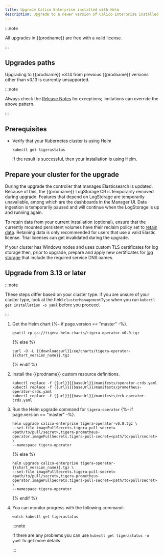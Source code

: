```yaml
---
title: Upgrade Calico Enterprise installed with Helm
description: Upgrade to a newer version of Calico Enterprise installed with Helm.
---
```


:::note

All upgrades in {{prodname}} are free with a valid license.

:::

## Upgrades paths

Upgrading to {{prodname}} v3.14 from previous {{prodname}} versions other than v3.13 is currently unsupported.

:::note

Always check the [Release Notes](../../../../release-notes/index.mdx) for exceptions; limitations can override the above pattern.

:::

## Prerequisites

- Verify that your Kubernetes cluster is using Helm

  ```bash-plain-text
  kubectl get tigerastatus
  ```

  If the result is successful, then your installation is using Helm.

## Prepare your cluster for the upgrade

During the upgrade the controller that manages Elasticsearch is updated. Because of this, the {{prodname}} LogStorage
CR is temporarily removed during upgrade. Features that depend on LogStorage are temporarily unavailable, among which
are the dashboards in the Manager UI. Data ingestion is temporarily paused and will continue when the LogStorage is
up and running again.

To retain data from your current installation (optional), ensure that the currently mounted persistent volumes
have their reclaim policy set to [retain data](https://kubernetes.io/docs/tasks/administer-cluster/change-pv-reclaim-policy/).
Retaining data is only recommended for users that use a valid Elastic license. Trial licenses can get invalidated during
the upgrade.

If your cluster has Windows nodes and uses custom TLS certificates for log storage then, prior to upgrade, prepare and apply new certificates for [log storage](../../../../maintenance/comms/log-storage-tls.mdx) that include the required service DNS names.

## Upgrade from 3.13 or later

:::note

These steps differ based on your cluster type. If you are unsure of your cluster type, look at the field `clusterManagementType` when you run `kubectl get installation -o yaml` before you proceed.

:::

1. Get the Helm chart
   {%- if page.version == "master" -%}.

   ```bash-plain-text
   gsutil cp gs://tigera-helm-charts/tigera-operator-v0.0.tgz
   ```

   {% else %}

   ```bash-plain-text
   curl -O -L {{downloadsurl}}/ee/charts/tigera-operator-{{chart_version_name}}.tgz
   ```

   {% endif %}

1. Install the {{prodname}} custom resource definitions.

   ```bash-plain-text
   kubectl replace -f {{url}}{{baseUrl}}/manifests/operator-crds.yaml
   kubectl replace -f {{url}}{{baseUrl}}/manifests/prometheus-operator-crds.yaml
   kubectl replace -f {{url}}{{baseUrl}}/manifests/eck-operator-crds.yaml
   ```

1. Run the Helm upgrade command for `tigera-operator`
   {%- if page.version == "master" -%}.

   ```bash-plain-text
   helm upgrade calico-enterprise tigera-operator-v0.0.tgz \
   --set-file imagePullSecrets.tigera-pull-secret=<path/to/pull/secret>,tigera-prometheus-operator.imagePullSecrets.tigera-pull-secret=<path/to/pull/secret> \
   --namespace tigera-operator
   ```

   {% else %}

   ```bash-plain-text
   helm upgrade calico-enterprise tigera-operator-{{chart_version_name}}.tgz \
   --set-file imagePullSecrets.tigera-pull-secret=<path/to/pull/secret>,tigera-prometheus-operator.imagePullSecrets.tigera-pull-secret=<path/to/pull/secret> \
   --namespace tigera-operator
   ```

   {% endif %}

1. You can monitor progress with the following command:

   ```bash-plain-text
   watch kubectl get tigerastatus
   ```

   :::note

   If there are any problems you can use `kubectl get tigerastatus -o yaml` to get more details.

   :::
